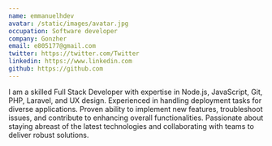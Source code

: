 ```yaml
---
name: emmanuelhdev
avatar: /static/images/avatar.jpg
occupation: Software developer
company: Gonzher
email: e805177@gmail.com
twitter: https://twitter.com/Twitter
linkedin: https://www.linkedin.com
github: https://github.com
---
```


I am a skilled Full Stack Developer with expertise in Node.js, JavaScript, Git, PHP, Laravel, and UX design. Experienced in handling deployment tasks for diverse applications. Proven ability to implement new features, troubleshoot issues, and contribute to enhancing overall functionalities. Passionate about staying abreast of the latest technologies and collaborating with teams to deliver robust solutions.
